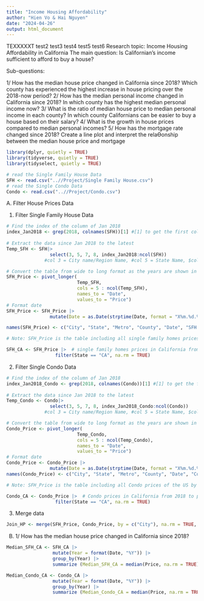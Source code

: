```yaml
---
title: "Income Housing Affordability"
author: "Hien Vo & Hai Nguyen"
date: "2024-04-26"
output: html_document
---
```


TEXXXXXT
test2
test3
test4
test5
test6
Research topic: Income Housing Affordability in California
The main question: Is Californian’s income sufficient to afford to buy a house?

Sub-questions:

1/ How has the median house price changed in California since 2018? Which county
has experienced the highest increase in house pricing over the 2018-now period?
2/ How has the median personal income changed in California since 2018? In which
county has the highest median personal income now?
3/ What is the ratio of median house price to median personal income in each
county? In which county Californians can be easier to buy a house based on their
salary?
4/ What is the growth in house prices compared to median personal incomes?
5/ How has the mortgage rate changed since 2018? Create a line plot and interpret
the relaƟonship between the median house price and mortgage

```r
library(dplyr, quietly = TRUE)
library(tidyverse, quietly = TRUE)
library(tidyselect, quietly = TRUE)

# read the Single Family House Data
SFH <- read.csv("..//Project/Single Family House.csv")
# read the Single Condo Data
Condo <- read.csv("..//Project/Condo.csv")

```

A. Filter House Prices Data

1. Filter Single Family House Data
```r
# Find the index of the column of Jan 2018
index_Jan2018 <- grep(2018, colnames(SFH))[1] #[1] to get the first col in 2018
    
# Extract the data since Jan 2018 to the latest
Temp_SFH <- SFH|>
                select(3, 5, 7, 8, index_Jan2018:ncol(SFH)) 
              #col 3 = City name/Region Name, #col 5 = State Name, $col 7 = Metro; #col 8 = County

# Convert the table from wide to long format as the years are shown in columns
SFH_Price <- pivot_longer(
                          Temp_SFH,
                          cols = 5 : ncol(Temp_SFH),
                          names_to = "Date",
                          values_to = "Price")
# Format date
SFH_Price <- SFH_Price |>
                mutate(Date = as.Date(strptime(Date, format = "X%m.%d.%Y")))

names(SFH_Price) <- c("City", "State", "Metro", "County", "Date", "SFH Price")

# Note: SFH_Price is the table including all single family homes prices of the US by City from 2018 to present.

SFH_CA <- SFH_Price |>  # single family homes prices in California from 2018 to present.
                  filter(State == "CA", na.rm = TRUE)

```


2. Filter Single Condo Data
```r
# Find the index of the column of Jan 2018
index_Jan2018_Condo <- grep(2018, colnames(Condo))[1] #[1] to get the first col in 2018
    
# Extract the data since Jan 2018 to the latest
Temp_Condo <- Condo|>
                select(3, 5, 7, 8, index_Jan2018_Condo:ncol(Condo)) 
              #col 3 = City name/Region Name, #col 5 = State Name, $col 7 = Metro; #col 8 = County

# Convert the table from wide to long format as the years are shown in columns
Condo_Price <- pivot_longer(
                          Temp_Condo,
                          cols = 5 : ncol(Temp_Condo),
                          names_to = "Date",
                          values_to = "Price")
# Format date
Condo_Price <- Condo_Price |>
                mutate(Date = as.Date(strptime(Date, format = "X%m.%d.%Y")))
names(Condo_Price) <- c("City", "State", "Metro", "County", "Date", "Condo Price")

# Note: SFH_Price is the table including all Condo prices of the US by City from 2018 to present.

Condo_CA <- Condo_Price |>  # Condo prices in California from 2018 to present.
                  filter(State == "CA", na.rm = TRUE)

```

3. Merge data

```r
Join_HP <- merge(SFH_Price, Condo_Price, by = c("City"), na.rm = TRUE, all = TRUE)
```

B. 
1/ How has the median house price changed in California since 2018?

```r
Median_SFH_CA <- SFH_CA |>
                 mutate(Year = format(Date, "%Y")) |>
                 group_by(Year) |>
                 summarize (Median_SFH_CA = median(Price, na.rm = TRUE))

Median_Condo_CA <- Condo_CA |>
                 mutate(Year = format(Date, "%Y")) |>
                 group_by(Year) |>
                 summarize (Median_Condo_CA = median(Price, na.rm = TRUE))


```


